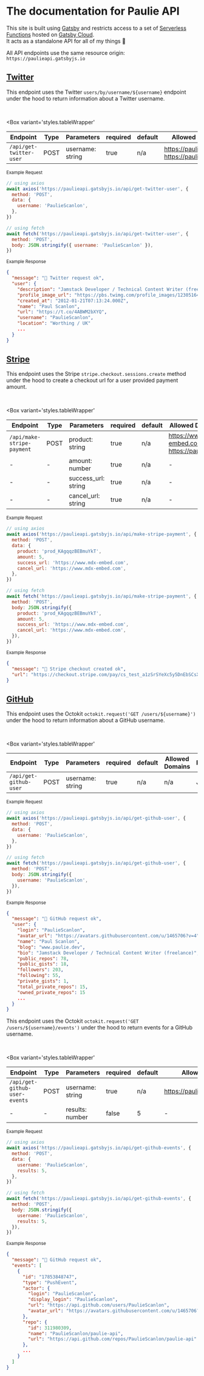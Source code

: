 # The documentation for Paulie API

This site is built using [Gatsby](https://www.gatsbyjs.com/) and restricts access to a set of [Serverless Functions](https://www.gatsbyjs.com/docs/reference/functions/) hosted on [Gatsby Cloud](https://www.gatsbyjs.com/products/cloud/). <br /> It acts as a standalone API for all of my things 🕺

<Divider />

All API endpoints use the same resource origin: `https://paulieapi.gatsbyjs.io`

<Divider />

## [Twitter](#twitter)

<ExpandableContent id='getTwitterUser'>

This endpoint uses the Twitter `users/by/username/${username}` endpoint under the hood to return information about a Twitter username.

<br />

<UsageDetails to="/get-twitter-user" />

<Box
  variant='styles.tableWrapper'
>

| Endpoint                | Type | Parameters       | required | default | Allowed Domains                                    | Response |
| ----------------------- | ---- | ---------------- | -------- | ------- | -------------------------------------------------- | -------- |
| `/api/get-twitter-user` | POST | username: string | true     | n/a     | https://paulie.dev <br /> https://pauliescanlon.io | JSON     |

</Box>

<small>Example Request</small>

```javascript
// using axios
await axios('https://paulieapi.gatsbyjs.io/api/get-twitter-user', {
  method: 'POST',
  data: {
    username: 'PaulieScanlon',
  },
})

// using fetch
await fetch('https://paulieapi.gatsbyjs.io/api/get-twitter-user', {
  method: 'POST',
  body: JSON.stringify({ username: 'PaulieScanlon' }),
})
```

<small>Example Response</small>

```json
{
  "message": "🕺 Twitter request ok",
  "user": {
    "description": "Jamstack Developer / Technical Content Writer (freelance)",
    "profile_image_url": "https://pbs.twimg.com/profile_images/1230516491084275714/ZnhK4vNX_normal.jpg",
    "created_at": "2012-01-21T07:13:24.000Z",
    "name": "Paul Scanlon",
    "url": "https://t.co/4ABWM2bXYQ",
    "username": "PaulieScanlon",
    "location": "Worthing / UK"
    ...
  }
}
```

<Divider />

</ExpandableContent>

## [Stripe](#stripe)

<ExpandableContent id='makeStripePayment'>

This endpoint uses the Stripe `stripe.checkout.sessions.create` method under the hood to create a checkout url for a user provided payment amount.

<br />

<UsageDetails to="/make-stripe-payment" />

<Box
  variant='styles.tableWrapper'
>

| Endpoint                   | Type | Parameters          | required | default | Allowed Domains                                     | Response |
| -------------------------- | ---- | ------------------- | -------- | ------- | --------------------------------------------------- | -------- |
| `/api/make-stripe-payment` | POST | product: string     | true     | n/a     | https://www.mdx-embed.com <br /> https://paulie.dev | JSON     |
| -                          | -    | amount: number      | true     | n/a     | -                                                   | -        |
| -                          | -    | success_url: string | true     | n/a     | -                                                   | -        |
| -                          | -    | cancel_url: string  | true     | n/a     | -                                                   | -        |

</Box>

<small>Example Request</small>

```javascript
// using axios
await axios('https://paulieapi.gatsbyjs.io/api/make-stripe-payment', {
  method: 'POST',
  data: {
    product: 'prod_KAgqqzBEBmuYkT',
    amount: 5,
    success_url: 'https://www.mdx-embed.com',
    cancel_url: 'https://www.mdx-embed.com',
  },
})

// using fetch
await fetch('https://paulieapi.gatsbyjs.io/api/make-stripe-payment', {
  method: 'POST',
  body: JSON.stringify({
    product: 'prod_KAgqqzBEBmuYkT',
    amount: 5,
    success_url: 'https://www.mdx-embed.com',
    cancel_url: 'https://www.mdx-embed.com',
  }),
})
```

<small>Example Response</small>

```json
{
  "message": "🕺 Stripe checkout created ok",
  "url": "https://checkout.stripe.com/pay/cs_test_a1zSrSYeXc5y5DnEbSCsXQ8kYIuV4vaaDcFbOVpZPsTllPfbSFgdtJ9Jtl#fidkdWxOYHwnPyd1blpxYHZxWjA0T1ZVfV9OQTNCQmBHVDcxYmdyQkRON39zbzNBN2J2S0xkZj1RZ003MTJxU3RvNEJBalFPaWxRR0Zib0xwclZPSGZyTzVrTWpMc0tqUlNBQz1ibjJ1c01vNTV%2FZ21Dan9ubycpJ2N3amhWYHdzYHcnP3F3cGApJ2lkfGpwcVF8dWAnPyd2bGtiaWBabHFgaCcpJ2BrZGdpYFVpZGZgbWppYWB3dic%2FcXdwYHgl"
}
```

<Divider />

</ExpandableContent>

## [GitHub](#github)

<ExpandableContent id='getGithubUser'>

This endpoint uses the Octokit `octokit.request('GET /users/${username}')` under the hood to return information about a GitHub username.

<br />

<UsageDetails to="/get-github-user" />

<Box
  variant='styles.tableWrapper'
>

| Endpoint               | Type | Parameters       | required | default | Allowed Domains | Response |
| ---------------------- | ---- | ---------------- | -------- | ------- | --------------- | -------- |
| `/api/get-github-user` | POST | username: string | true     | n/a     | n/a             | JSON     |

</Box>

<small>Example Request</small>

```javascript
// using axios
await axios('https://paulieapi.gatsbyjs.io/api/get-github-user', {
  method: 'POST',
  data: {
    username: 'PaulieScanlon',
  },
})

// using fetch
await fetch('https://paulieapi.gatsbyjs.io/api/get-github-user', {
  method: 'POST',
  body: JSON.stringify({
    username: 'PaulieScanlon',
  }),
})
```

<small>Example Response</small>

```json
{
  "message": "🕺 GitHub request ok",
  "user": {
    "login": "PaulieScanlon",
    "avatar_url": "https://avatars.githubusercontent.com/u/1465706?v=4",
    "name": "Paul Scanlon",
    "blog": "www.paulie.dev",
    "bio": "Jamstack Developer / Technical Content Writer (freelance)",
    "public_repos": 78,
    "public_gists": 18,
    "followers": 203,
    "following": 55,
    "private_gists": 1,
    "total_private_repos": 15,
    "owned_private_repos": 15
    ...
  }
}
```

<Divider />

</ExpandableContent>

<ExpandableContent id='getGithubUserEvents'>

This endpoint uses the Octokit `octokit.request('GET /users/${username}/events')` under the hood to return events for a GitHub username.

<br />

<UsageDetails to="/get-github-user-events" />

<Box
  variant='styles.tableWrapper'
>

| Endpoint                      | Type | Parameters       | required | default | Allowed Domains                 | Response |
| ----------------------------- | ---- | ---------------- | -------- | ------- | ------------------------------- | -------- |
| `/api/get-github-user-events` | POST | username: string | true     | n/a     | https://pauliescanlon.github.io | JSON     |
| -                             | -    | results: number  | false    | 5       | -                               | -        |

</Box>

<small>Example Request</small>

```javascript
// using axios
await axios('https://paulieapi.gatsbyjs.io/api/get-github-events', {
  method: 'POST',
  data: {
    username: 'PaulieScanlon',
    results: 5,
  },
})

// using fetch
await fetch('https://paulieapi.gatsbyjs.io/api/get-github-events', {
  method: 'POST',
  body: JSON.stringify({
    username: 'PaulieScanlon',
    results: 5,
  }),
})
```

<small>Example Response</small>

```json
{
  "message": "🕺 GitHub request ok",
  "events": [
    {
      "id": "17853848747",
      "type": "PushEvent",
      "actor": {
        "login": "PaulieScanlon",
        "display_login": "PaulieScanlon",
        "url": "https://api.github.com/users/PaulieScanlon",
        "avatar_url": "https://avatars.githubusercontent.com/u/1465706?"
      },
      "repo": {
        "id": 311980309,
        "name": "PaulieScanlon/paulie-api",
        "url": "https://api.github.com/repos/PaulieScanlon/paulie-api"
      },
      ...
    }
  ]
}
```

</ExpandableContent>

